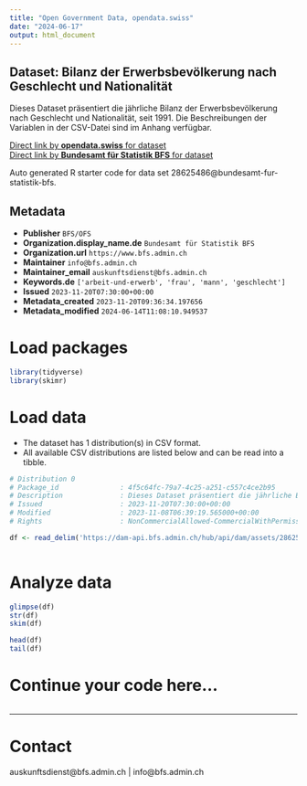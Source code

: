 ```yaml
---
title: "Open Government Data, opendata.swiss"
date: "2024-06-17"
output: html_document
---
```


## Dataset: Bilanz der Erwerbsbevölkerung nach Geschlecht und Nationalität

Dieses Dataset präsentiert die jährliche Bilanz der Erwerbsbevölkerung nach Geschlecht und Nationalität, seit 1991. Die Beschreibungen der Variablen in der CSV-Datei sind im Anhang verfügbar.

[Direct link by **opendata.swiss** for dataset](https://opendata.swiss/de/dataset/bilanz-der-erwerbsbevolkerung-nach-geschlecht-und-nationalitat4)<br>
[Direct link by **Bundesamt für Statistik BFS** for dataset](https://www.bfs.admin.ch/asset/de/ts-x-03.02.00.06.01)

Auto generated R starter code for data set 28625486@bundesamt-fur-statistik-bfs.

## Metadata

- **Publisher** `BFS/OFS`
- **Organization.display_name.de** `Bundesamt für Statistik BFS`
- **Organization.url** `https://www.bfs.admin.ch`
- **Maintainer** `info@bfs.admin.ch`
- **Maintainer_email** `auskunftsdienst@bfs.admin.ch`
- **Keywords.de** `['arbeit-und-erwerb', 'frau', 'mann', 'geschlecht']`
- **Issued** `2023-11-20T07:30:00+00:00`
- **Metadata_created** `2023-11-20T09:36:34.197656`
- **Metadata_modified** `2024-06-14T11:08:10.949537`


# Load packages

```r

library(tidyverse)
library(skimr)

```

# Load data

-   The dataset has 1 distribution(s) in CSV format.
-   All available CSV distributions are listed below and can be read into a tibble.

```r

# Distribution 0
# Package_id               : 4f5c64fc-79a7-4c25-a251-c557c4ce2b95
# Description              : Dieses Dataset präsentiert die jährliche Bilanz der Erwerbsbevölkerung nach Geschlecht und Nationalität, seit 1991. Die Beschreibungen der Variablen in der CSV-Datei sind im Anhang verfügbar.
# Issued                   : 2023-11-20T07:30:00+00:00
# Modified                 : 2023-11-08T06:39:19.565000+00:00
# Rights                   : NonCommercialAllowed-CommercialWithPermission-ReferenceRequired

df <- read_delim('https://dam-api.bfs.admin.ch/hub/api/dam/assets/28625492/master')



```

# Analyze data

```r

glimpse(df)
str(df)
skim(df)

head(df)
tail(df)

```

# Continue your code here...

```r

```

------------------------------------------------------------------------

# Contact

auskunftsdienst@bfs.admin.ch | info@bfs.admin.ch
